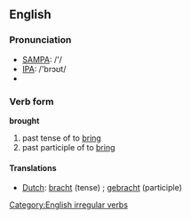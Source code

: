 ==English==

=== Pronunciation ===
*[[w:SAMPA|SAMPA]]: /'/
*[[w:IPA|IPA]]: /'brɔʊt/
*{{audio|en-us-brought.ogg|Audio (US)}}

=== Verb form ===
'''brought'''
# past tense of to [[bring]]
# past participle of to [[bring]]

==== Translations ====
*[[Dutch]]: [[bracht]] (tense) ; [[gebracht]] (participle)

[[Category:English irregular verbs]]